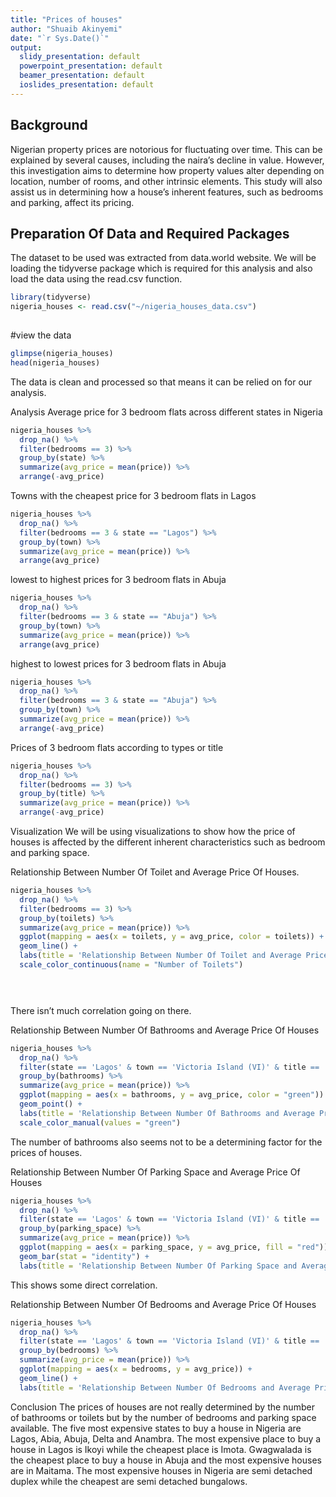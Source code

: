 ---
title: "Prices of houses"
author: "Shuaib Akinyemi"
date: "`r Sys.Date()`"
output:
  slidy_presentation: default
  powerpoint_presentation: default
  beamer_presentation: default
  ioslides_presentation: default
---

## Background
Nigerian property prices are notorious for fluctuating over time. This can be explained by several causes, including the naira's decline in value. However, this investigation aims to determine how property values alter depending on location, number of rooms, and other intrinsic elements. This study will also assist us in determining how a house’s inherent features, such as bedrooms and parking, affect its pricing.


## Preparation Of Data and Required Packages
The dataset to be used was extracted from data.world website. We will be loading the tidyverse package which is required for this analysis and also load the data using the read.csv function.
     

```{r}
library(tidyverse)
nigeria_houses <- read.csv("~/nigeria_houses_data.csv")
     
```

#view the data
```{r}
glimpse(nigeria_houses)
head(nigeria_houses)
```
The data is clean and processed so that means it can be relied on for our analysis.


Analysis
Average price for 3 bedroom flats across different states in Nigeria
```{r}
nigeria_houses %>%
  drop_na() %>%
  filter(bedrooms == 3) %>%
  group_by(state) %>%
  summarize(avg_price = mean(price)) %>% 
  arrange(-avg_price)
```
Towns with the cheapest price for 3 bedroom flats in Lagos
```{r}
nigeria_houses %>%
  drop_na() %>%
  filter(bedrooms == 3 & state == "Lagos") %>%
  group_by(town) %>%
  summarize(avg_price = mean(price)) %>% 
  arrange(avg_price)
```

lowest to highest prices for 3 bedroom flats in Abuja
```{r}
nigeria_houses %>%
  drop_na() %>%
  filter(bedrooms == 3 & state == "Abuja") %>%
  group_by(town) %>%
  summarize(avg_price = mean(price)) %>% 
  arrange(avg_price)
```

highest to lowest prices for 3 bedroom flats in Abuja

```{r}
nigeria_houses %>%
  drop_na() %>%
  filter(bedrooms == 3 & state == "Abuja") %>%
  group_by(town) %>%
  summarize(avg_price = mean(price)) %>% 
  arrange(-avg_price)
```
Prices of 3 bedroom flats according to types or title

```{r}
nigeria_houses %>%
  drop_na() %>%
  filter(bedrooms == 3) %>%
  group_by(title) %>%
  summarize(avg_price = mean(price)) %>% 
  arrange(-avg_price)
```
Visualization
We will be using visualizations to show how the price of houses is affected by the different inherent characteristics such as bedroom and parking space.

Relationship Between Number Of Toilet and Average Price Of Houses.
```{r}
nigeria_houses %>% 
  drop_na() %>% 
  filter(bedrooms == 3) %>% 
  group_by(toilets) %>% 
  summarize(avg_price = mean(price)) %>% 
  ggplot(mapping = aes(x = toilets, y = avg_price, color = toilets)) +
  geom_line() +
  labs(title = 'Relationship Between Number Of Toilet and Average Price Of Houses', subtitle = 'Emphasis On Three Bedroom Flats') +
  scale_color_continuous(name = "Number of Toilets")


     
```
There isn't much correlation going on there.



Relationship Between Number Of Bathrooms and Average Price Of Houses
```{r}
nigeria_houses %>% 
  drop_na() %>% 
  filter(state == 'Lagos' & town == 'Victoria Island (VI)' & title == 'Terraced Bungalow') %>% 
  group_by(bathrooms) %>% 
  summarize(avg_price = mean(price)) %>% 
  ggplot(mapping = aes(x = bathrooms, y = avg_price, color = "green")) +
  geom_point() +
  labs(title = 'Relationship Between Number Of Bathrooms and Average Price Of Houses', subtitle = 'Emphasis On Terraced Bungalows in Victoria Island') +
  scale_color_manual(values = "green")

```
The number of bathrooms also seems not to be a determining factor for the prices of houses.


Relationship Between Number Of Parking Space and Average Price Of Houses
```{r}
nigeria_houses %>% 
  drop_na() %>% 
  filter(state == 'Lagos' & town == 'Victoria Island (VI)' & title == 'Terraced Bungalow') %>% 
  group_by(parking_space) %>% 
  summarize(avg_price = mean(price)) %>% 
  ggplot(mapping = aes(x = parking_space, y = avg_price, fill = "red")) +
  geom_bar(stat = "identity") +
  labs(title = 'Relationship Between Number Of Parking Space and Average Price Of Houses', subtitle = 'Emphasis On Terraced Bungalows in Victoria Island')


```
This shows some direct correlation.

Relationship Between Number Of Bedrooms and Average Price Of Houses
```{r}
nigeria_houses %>% 
  drop_na() %>% 
  filter(state == 'Lagos' & town == 'Victoria Island (VI)' & title == 'Terraced Bungalow') %>% 
  group_by(bedrooms) %>% 
  summarize(avg_price = mean(price)) %>% 
  ggplot(mapping = aes(x = bedrooms, y = avg_price)) +
  geom_line() +
  labs(title = 'Relationship Between Number Of Bedrooms and Average Price Of Houses', subtitle = 'Emphasis On Terraced Bungalows in Victoria Island')

```
Conclusion
The prices of houses are not really determined by the number of bathrooms or toilets but by the number of bedrooms and parking space available.
The five most expensive states to buy a house in Nigeria are Lagos, Abia, Abuja, Delta and Anambra.
The most expensive place to buy a house in Lagos is Ikoyi while the cheapest place is Imota.
Gwagwalada is the cheapest place to buy a house in Abuja and the most expensive houses are in Maitama.
The most expensive houses in Nigeria are semi detached duplex while the cheapest are semi detached bungalows.

